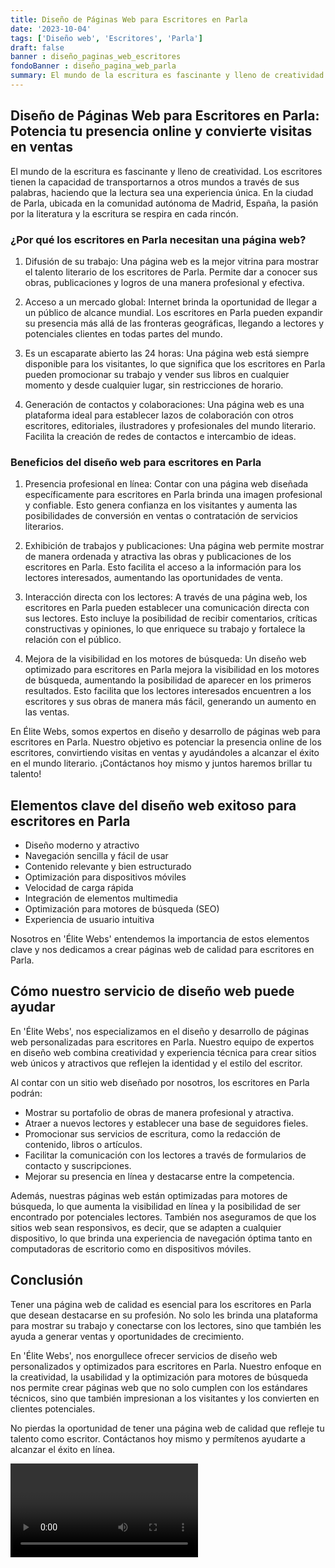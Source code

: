 ```yaml
---
title: Diseño de Páginas Web para Escritores en Parla
date: '2023-10-04'
tags: ['Diseño web', 'Escritores', 'Parla']
draft: false
banner : diseño_paginas_web_escritores
fondoBanner : diseño_pagina_web_parla
summary: El mundo de la escritura es fascinante y lleno de creatividad. Los escritores tienen la capacidad de transportarnos a otros mundos a través de sus palabras, haciendo que la lectura sea una experiencia única. En la ciudad de Parla, ubicada en la comunidad autónoma de Madrid, España, la pasión por la literatura y la escritura se respira en cada rincón.
---
```


## Diseño de Páginas Web para Escritores en Parla: Potencia tu presencia online y convierte visitas en ventas

El mundo de la escritura es fascinante y lleno de creatividad. Los escritores tienen la capacidad de transportarnos a otros mundos a través de sus palabras, haciendo que la lectura sea una experiencia única. En la ciudad de Parla, ubicada en la comunidad autónoma de Madrid, España, la pasión por la literatura y la escritura se respira en cada rincón.

### ¿Por qué los escritores en Parla necesitan una página web?

1. Difusión de su trabajo: Una página web es la mejor vitrina para mostrar el talento literario de los escritores de Parla. Permite dar a conocer sus obras, publicaciones y logros de una manera profesional y efectiva.

2. Acceso a un mercado global: Internet brinda la oportunidad de llegar a un público de alcance mundial. Los escritores en Parla pueden expandir su presencia más allá de las fronteras geográficas, llegando a lectores y potenciales clientes en todas partes del mundo.

3. Es un escaparate abierto las 24 horas: Una página web está siempre disponible para los visitantes, lo que significa que los escritores en Parla pueden promocionar su trabajo y vender sus libros en cualquier momento y desde cualquier lugar, sin restricciones de horario.

4. Generación de contactos y colaboraciones: Una página web es una plataforma ideal para establecer lazos de colaboración con otros escritores, editoriales, ilustradores y profesionales del mundo literario. Facilita la creación de redes de contactos e intercambio de ideas.

### Beneficios del diseño web para escritores en Parla

1. Presencia profesional en línea: Contar con una página web diseñada específicamente para escritores en Parla brinda una imagen profesional y confiable. Esto genera confianza en los visitantes y aumenta las posibilidades de conversión en ventas o contratación de servicios literarios.

2. Exhibición de trabajos y publicaciones: Una página web permite mostrar de manera ordenada y atractiva las obras y publicaciones de los escritores en Parla. Esto facilita el acceso a la información para los lectores interesados, aumentando las oportunidades de venta.

3. Interacción directa con los lectores: A través de una página web, los escritores en Parla pueden establecer una comunicación directa con sus lectores. Esto incluye la posibilidad de recibir comentarios, críticas constructivas y opiniones, lo que enriquece su trabajo y fortalece la relación con el público.

4. Mejora de la visibilidad en los motores de búsqueda: Un diseño web optimizado para escritores en Parla mejora la visibilidad en los motores de búsqueda, aumentando la posibilidad de aparecer en los primeros resultados. Esto facilita que los lectores interesados encuentren a los escritores y sus obras de manera más fácil, generando un aumento en las ventas.

En Élite Webs, somos expertos en diseño y desarrollo de páginas web para escritores en Parla. Nuestro objetivo es potenciar la presencia online de los escritores, convirtiendo visitas en ventas y ayudándoles a alcanzar el éxito en el mundo literario. ¡Contáctanos hoy mismo y juntos haremos brillar tu talento!

<GifSeo />

<Cta />

## Elementos clave del diseño web exitoso para escritores en Parla

- Diseño moderno y atractivo
- Navegación sencilla y fácil de usar
- Contenido relevante y bien estructurado
- Optimización para dispositivos móviles
- Velocidad de carga rápida
- Integración de elementos multimedia
- Optimización para motores de búsqueda (SEO)
- Experiencia de usuario intuitiva

Nosotros en 'Élite Webs' entendemos la importancia de estos elementos clave y nos dedicamos a crear páginas web de calidad para escritores en Parla.

## Cómo nuestro servicio de diseño web puede ayudar

En 'Élite Webs', nos especializamos en el diseño y desarrollo de páginas web personalizadas para escritores en Parla. Nuestro equipo de expertos en diseño web combina creatividad y experiencia técnica para crear sitios web únicos y atractivos que reflejen la identidad y el estilo del escritor.

Al contar con un sitio web diseñado por nosotros, los escritores en Parla podrán:

- Mostrar su portafolio de obras de manera profesional y atractiva.
- Atraer a nuevos lectores y establecer una base de seguidores fieles.
- Promocionar sus servicios de escritura, como la redacción de contenido, libros o artículos.
- Facilitar la comunicación con los lectores a través de formularios de contacto y suscripciones.
- Mejorar su presencia en línea y destacarse entre la competencia.

Además, nuestras páginas web están optimizadas para motores de búsqueda, lo que aumenta la visibilidad en línea y la posibilidad de ser encontrado por potenciales lectores. También nos aseguramos de que los sitios web sean responsivos, es decir, que se adapten a cualquier dispositivo, lo que brinda una experiencia de navegación óptima tanto en computadoras de escritorio como en dispositivos móviles.

## Conclusión

Tener una página web de calidad es esencial para los escritores en Parla que desean destacarse en su profesión. No solo les brinda una plataforma para mostrar su trabajo y conectarse con los lectores, sino que también les ayuda a generar ventas y oportunidades de crecimiento.

En 'Élite Webs', nos enorgullece ofrecer servicios de diseño web personalizados y optimizados para escritores en Parla. Nuestro enfoque en la creatividad, la usabilidad y la optimización para motores de búsqueda nos permite crear páginas web que no solo cumplen con los estándares técnicos, sino que también impresionan a los visitantes y los convierten en clientes potenciales.

No pierdas la oportunidad de tener una página web de calidad que refleje tu talento como escritor. Contáctanos hoy mismo y permítenos ayudarte a alcanzar el éxito en línea.

<Video />

<CtaBot job='Escritores' city='Parla'/>

<Gmaps query='Parla+españa+maps' />